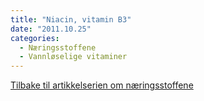 ```yaml
---
title: "Niacin, vitamin B3"
date: "2011.10.25"
categories: 
  - Næringsstoffene
  - Vannløselige vitaminer
---
```


[Tilbake til artikkelserien om næringsstoffene](../../naeringsstoffer.html)
